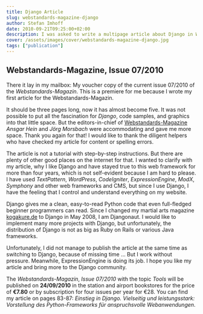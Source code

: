 ```yaml
---
title: Django Article
slug: webstandards-magazine-django
author: Stefan Imhoff
date: 2010-09-21T09:25:00+02:00
description: I was asked to write a multipage article about Django in Webstandards-Magazin. I wrote about what I appreciate about Django and why I use it.
cover: /assets/images/cover/webstandards-magazine-django.jpg
tags: ["publication"]
---
```


## Webstandards-Magazine, Issue 07/2010

There it lay in my mailbox: My voucher copy of the current issue 07/2010 of the _Webstandards-Magazin_. This is a premiere for me because I wrote my first article for the Webstandards-Magazin.

It should be three pages long, now it has almost become five. It was not possible to put all the fascination for _Django_, code samples, and graphics into that little space. But the editors-in-chief of [Webstandards-Magazine](https://www.screengui.de/) _Ansgar Hein_ and _Jörg Morsbach_ were accommodating and gave me more space. Thank you again for that! I would like to thank the diligent helpers who have checked my article for content or spelling errors.

The article is not a tutorial with step-by-step instructions. But there are plenty of other good places on the internet for that. I wanted to clarify with my article, why I like Django and have stayed true to this web framework for more than four years, which is not self-evident because I am hard to please. I have used _TextPattern_, _WordPress_, _CodeIgniter_, _ExpressionEngine_, _ModX_, _Symphony_ and other web frameworks and CMS, but since I use Django, I have the feeling that I control and understand everything on my website.

Django gives me a clean, easy-to-read Python code that even full-fledged beginner programmers can read. Since I changed my martial arts magazine [kogakure.de](https://www.kogakure.de/) to Django in May 2008, I am Djangonaut. I would like to implement many more projects with Django, but unfortunately, the distribution of Django is not as big as Ruby on Rails or various Java frameworks.

Unfortunately, I did not manage to publish the article at the same time as switching to Django, because of missing time … But I work without pressure. Meanwhile, ExpressionEngine is doing its job. I hope you like my article and bring more to the Django community.

The _Webstandards-Magazin_, _Issue 07/2010_ with the topic _Tools_ will be published on **24/09/2010** in the station and airport bookstores for the price of **€7.80** or by subscription for four issues per year for €28. You can find my article on pages 83-87: <cite lang="de">Einstieg in Django. Vielseitig und leistungsstark: Vorstellung des Python-Frameworks für anspruchsvolle Webanwendungen</cite>.
